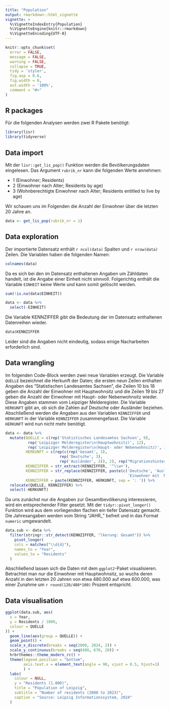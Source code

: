 ```yaml
---
title: "Population"
output: rmarkdown::html_vignette
vignette: >
  %\VignetteIndexEntry{Population}
  %\VignetteEngine{knitr::rmarkdown}
  %\VignetteEncoding{UTF-8}
---
```


```r
knitr::opts_chunk$set(
  error = FALSE,
  message = FALSE,
  warning = FALSE,
  collapse = TRUE,
  tidy = 'styler',
  fig.asp = 0.6,
  fig.width = 8,
  out.width = '100%',
  comment = "#>"
)
```

## R packages

Für die folgenden Analysen werden zwei R Pakete benötigt:

```r
library(lisr)
library(tidyverse)
```

## Data import

Mit der `lisr::get_lis_pop()` Funktion werden die Bevölkerungsdaten eingelesen. Das Argument `rubrik_nr` kann die folgenden Werte annehmen:

- 1 (Einwohner; Residents)
- 2 (Einwohner nach Alter; Residents by age)
- 3 (Wohnberechtigte Einwohner nach Alter; Residents entitled to live by age)

Wir schauen uns im Folgenden die Anzahl der Einwohner über die letzten 20 Jahre an.

```r
data <- get_lis_pop(rubrik_nr = 1) 
```

## Data exploration

Der importierte Datensatz enthält `r ncol(data)` Spalten und `r nrow(data)` Zeilen. Die Variablen haben die folgenden Namen:

```r
colnames(data)
```

Da es sich bei den im Datensatz enthaltenen Angaben um Zähldaten handelt, ist die Angabe einer Einheit nicht sinnvoll. Folgerichtig enthält die Variable `EINHEIT` keine Werte und kann somit gelöscht werden.

```r
sum(!is.na(data$EINHEIT))

data <- data %>% 
  select(-EINHEIT)
```

Die Variable KENNZIFFER gibt die Bedeutung der im Datensatz enthaltenen Datenreihen wieder.

```r
data$KENNZIFFER
```

Leider sind die Angaben nicht eindeutig, sodass einige Nacharbeiten erforderlich sind.

## Data wrangling

Im folgenden Code-Block werden zwei neue Variablen erzeugt. 
Die Variable `QUELLE` bezeichnet die Herkunft der Daten; die ersten neun Zeilen enthalten Angaben des "Statistischen Landesamtes Sachsen", die Zeilen 10 bis 18 geben die Anzahl der Einwohner mit Hauptwohnsitz und die Zeilen 19 bis 27 geben die Anzahl der Einwohner mit Haupt- oder Nebenwohnsitz wieder. Diese Angaben stammen vom Leipziger Melderegister.
Die Variable `HERKUNFT` gibt an, ob sich die Zahlen auf Deutsche oder Ausländer beziehen. Abschließend werden die Angaben aus den Variablen `KENNZIFFER` und `HERKUNFT` in der Variable `KENNZIFFER` zusammengefasst. Die Variable `HERKUNFT` wird nun nicht mehr benötigt.


```r
data <- data %>% 
  mutate(QUELLE = c(rep('Statistisches Landesamtes Sachsen', 9), 
          rep('Leipizger Melderegister\n(Hauptwohnsitz)', 12),
          rep('Leipizger Melderegister\n(Haupt- oder Nebenwohnsitz)', 1)),
         HERKUNFT = c(rep(c(rep('Gesamt', 3), 
                        rep('Deutsche', 3), 
                        rep('Ausländer', 3)), 2), rep("Migrationshintergrund", 3), "Nebenwohnsitz"),
         KENNZIFFER = str_extract(KENNZIFFER, '^\\w+'),
         KENNZIFFER = str_replace(KENNZIFFER, paste(c('Deutsche', 'Ausländer',
                                                      'Einwohner mit  Migrationshintergrund'), collapse = '|'), 'Gesamt'),
         KENNZIFFER = paste(KENNZIFFER, HERKUNFT, sep = ': ')) %>% 
  relocate(QUELLE, KENNZIFFER) %>% 
  select(-HERKUNFT)
```


Da uns zunächst nur die Angaben zur Gesamtbevölkerung interessieren, wird ein entsprechender Filter gesetzt. Mit der `tidyr::pivot_longer()` Funktion wird aus dem vorliegenden flachen ein tiefer Datensatz gemacht. Die Jahresangaben werden vom String "JAHR_" befreit und in das Format `numeric` umgewandelt.


```r
data.sub <- data %>%
  filter(stringr::str_detect(KENNZIFFER, "lkerung: Gesamt")) %>% 
    pivot_longer(
    cols = matches("\\d{4}"),
    names_to = "Year",
    values_to = "Residents"
  ) 

```

Abschließend lassen sich die Daten mit dem `ggplot2`-Paket visualisieren. Betrachtet man nur die Einwohner mit Hauptwohnsitz, so wuchs deren Anzahl in den letzten 20 Jahren von etwa 480.000 auf etwa 600.000, was einer Zunahme um `r round(120/480*100)` Prozent entspricht.

## Data visualisation

```r
ggplot(data.sub, aes(
  x = Year,
  y = Residents / 1000,
  colour = QUELLE
)) +
  geom_line(aes(group = QUELLE)) +
  geom_point() +
  scale_x_discrete(breaks = seq(2000, 2024, 2)) +
  scale_y_continuous(breaks = seq(480, 670, 20)) +
  hrbrthemes::theme_modern_rc() +
  theme(legend.position = "bottom",
        axis.text.x = element_text(angle = 90, vjust = 0.5, hjust=1)
        ) +
  labs(
    colour = NULL,
    y = "Residents (1.000)",
    title = "Population of Leipzig",
    subtitle = "Number of residents (2000 to 2023)",
    caption = "Source: Leipzig Informationssystem, 2024"
  )
```
